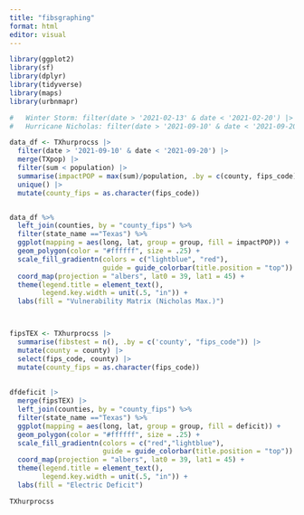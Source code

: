 ```yaml
---
title: "fibsgraphing"
format: html
editor: visual
---
```


```r
library(ggplot2)
library(sf)
library(dplyr)
library(tidyverse)
library(maps)
library(urbnmapr)
```

```r



#   Winter Storm: filter(date > '2021-02-13' & date < '2021-02-20') |>
#   Hurricane Nicholas: filter(date > '2021-09-10' & date < '2021-09-20') |>

data_df <- TXhurprocss |>
  filter(date > '2021-09-10' & date < '2021-09-20') |>
  merge(TXpop) |>
  filter(sum < population) |>
  summarise(impactPOP = max(sum)/population, .by = c(county, fips_code)) |>
  unique() |>
  mutate(county_fips = as.character(fips_code))


data_df %>% 
  left_join(counties, by = "county_fips") %>% 
  filter(state_name =="Texas") %>% 
  ggplot(mapping = aes(long, lat, group = group, fill = impactPOP)) +
  geom_polygon(color = "#ffffff", size = .25) +
  scale_fill_gradientn(colors = c("lightblue", "red"),
                       guide = guide_colorbar(title.position = "top")) +
  coord_map(projection = "albers", lat0 = 39, lat1 = 45) +
  theme(legend.title = element_text(),
        legend.key.width = unit(.5, "in")) +
  labs(fill = "Vulnerability Matrix (Nicholas Max.)")




```
```r

fipsTEX <- TXhurprocss |>
  summarise(fibstest = n(), .by = c('county', "fips_code")) |>
  mutate(county = county) |>
  select(fips_code, county) |>
  mutate(county_fips = as.character(fips_code))
  
  
dfdeficit |>
  merge(fipsTEX) |>
  left_join(counties, by = "county_fips") %>% 
  filter(state_name =="Texas") %>% 
  ggplot(mapping = aes(long, lat, group = group, fill = deficit)) +
  geom_polygon(color = "#ffffff", size = .25) +
  scale_fill_gradientn(colors = c("red","lightblue"),
                       guide = guide_colorbar(title.position = "top")) +
  coord_map(projection = "albers", lat0 = 39, lat1 = 45) +
  theme(legend.title = element_text(),
        legend.key.width = unit(.5, "in")) +
  labs(fill = "Electric Deficit")
```


```r
TXhurprocss
```













